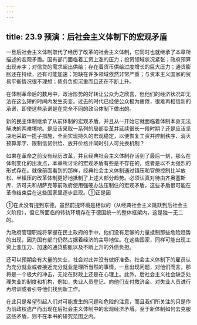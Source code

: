 ```yaml
---
---
---
```

title: 23.9 预演：后社会主义体制下的宏观矛盾
---



一旦后社会主义体制取代了经历了改革的社会主义体制，它同时也就继承了本章所描述的宏观矛盾。国有部门面临着工资上涨的压力；投资领域状况紧张；政府预算出现赤字；对信贷的需求超出供给；存在着货币供给过度增长的巨大压力；通货膨胀还在持续，还有可能加速；短缺在许多领域依然非常严重；与资本主义国家的贸易平衡情况很不理想；债务负担沉重而且还在不断上升。

在体制革命后的数月中，政治形势的好转让公众为之欣喜，但他们的经济状况却无法在这么短的时间内发生突变。过去的时代已经使公众极为疲倦，很难再相信新的承诺，即使这些承诺是在完全不同的政治体制下做出的。

新的民主体制继承了从前体制的宏观矛盾，并且从一开始它就面临着体制本身无法解决的两难境地。是应该采取一系列的局部变革并延续很长一段时期？还是应该坚决地采取一揽子措施，全面实现持久的宏观稳定，以便恢复工资并控制秩序、消灭预算赤字、限制信贷供给、放开价格并同时引人可兑换机制？

如果在革命之前没有经历改革，并且经典社会主义体制存活到了最后一刻，那么在体制变化的出发点，本章所讨论的宏观矛盾有些是不存在的，或者是以不太强烈的形式存在。就像前面看到的那样，经典社会主义体制通过镇压和官僚控制比半放松、半镇压的改革体制更好地抵制了上述大部分趋势。必须认真对待由齐奥塞斯库、济可夫和胡萨克等前政府使用强硬办法压制住的宏观矛盾，这些矛盾很可能在革命结束后在这些国家里逐步显现。①正是因

①在此没有提到东德。虽然前提环境是相似的（从经典社会主义跳跃到后社会主义阶段），但它所面临的转轨环境存在于德国统一的整体框架内，这是独一无二的。


为政府管理职能将掌握在民主政府的手中，他们没有足够的力量抵制那些危险趋势的出现，因为国有部门仍然占据着经济的主导地位。在这些国家，同样可能出现工资上涨压力、加速的通货膨胀以及不断上升的外债负担。

还可以预期会有大量的失业，社会对此并没有做好准备。社会主义体制下的雇员认为充分就业或者接近充分就业是理所当然的事情，一旦出现问题，对他们而言，那将是一个极大的冲击，无论在财政上还是在心理上。此外，后社会主义社会缺乏处理失业的制度和机构，例如，失业人员登记、向他们支付救济金、对失业人员进行再培训或者引导他们找到新工作。

在此只是希望引起人们对可能发生的问题和危险的注意，而且我们所关注的只是作为前政权遗产而出现在后社会主义体制中的宏观经济矛盾。至于新体制如何去克服这些矛盾，则不在本书的研究范围之内。